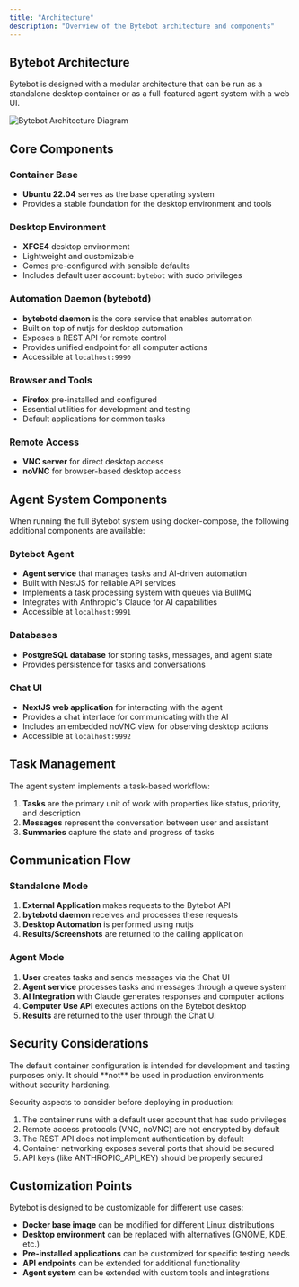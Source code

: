 ```yaml
---
title: "Architecture"
description: "Overview of the Bytebot architecture and components"
---
```


## Bytebot Architecture

Bytebot is designed with a modular architecture that can be run as a standalone desktop container or as a full-featured agent system with a web UI.

<img
  src="/images/agent-architecture.png"
  alt="Bytebot Architecture Diagram"
  className="w-full max-w-4xl"
/>

## Core Components

### Container Base

- **Ubuntu 22.04** serves as the base operating system
- Provides a stable foundation for the desktop environment and tools

### Desktop Environment

- **XFCE4** desktop environment
- Lightweight and customizable
- Comes pre-configured with sensible defaults
- Includes default user account: `bytebot` with sudo privileges

### Automation Daemon (bytebotd)

- **bytebotd daemon** is the core service that enables automation
- Built on top of nutjs for desktop automation
- Exposes a REST API for remote control
- Provides unified endpoint for all computer actions
- Accessible at `localhost:9990`

### Browser and Tools

- **Firefox** pre-installed and configured
- Essential utilities for development and testing
- Default applications for common tasks

### Remote Access

- **VNC server** for direct desktop access
- **noVNC** for browser-based desktop access

## Agent System Components

When running the full Bytebot system using docker-compose, the following additional components are available:

### Bytebot Agent

- **Agent service** that manages tasks and AI-driven automation
- Built with NestJS for reliable API services
- Implements a task processing system with queues via BullMQ
- Integrates with Anthropic's Claude for AI capabilities
- Accessible at `localhost:9991`

### Databases

- **PostgreSQL database** for storing tasks, messages, and agent state
- Provides persistence for tasks and conversations

### Chat UI

- **NextJS web application** for interacting with the agent
- Provides a chat interface for communicating with the AI
- Includes an embedded noVNC view for observing desktop actions
- Accessible at `localhost:9992`

## Task Management

The agent system implements a task-based workflow:

1. **Tasks** are the primary unit of work with properties like status, priority, and description
2. **Messages** represent the conversation between user and assistant
3. **Summaries** capture the state and progress of tasks

## Communication Flow

### Standalone Mode

1. **External Application** makes requests to the Bytebot API
2. **bytebotd daemon** receives and processes these requests
3. **Desktop Automation** is performed using nutjs
4. **Results/Screenshots** are returned to the calling application

### Agent Mode

1. **User** creates tasks and sends messages via the Chat UI
2. **Agent service** processes tasks and messages through a queue system
3. **AI Integration** with Claude generates responses and computer actions
4. **Computer Use API** executes actions on the Bytebot desktop
5. **Results** are returned to the user through the Chat UI

## Security Considerations

<Warning>
  The default container configuration is intended for development and testing
  purposes only. It should **not** be used in production environments without
  security hardening.
</Warning>

Security aspects to consider before deploying in production:

1. The container runs with a default user account that has sudo privileges
2. Remote access protocols (VNC, noVNC) are not encrypted by default
3. The REST API does not implement authentication by default
4. Container networking exposes several ports that should be secured
5. API keys (like ANTHROPIC_API_KEY) should be properly secured

## Customization Points

Bytebot is designed to be customizable for different use cases:

- **Docker base image** can be modified for different Linux distributions
- **Desktop environment** can be replaced with alternatives (GNOME, KDE, etc.)
- **Pre-installed applications** can be customized for specific testing needs
- **API endpoints** can be extended for additional functionality
- **Agent system** can be extended with custom tools and integrations
